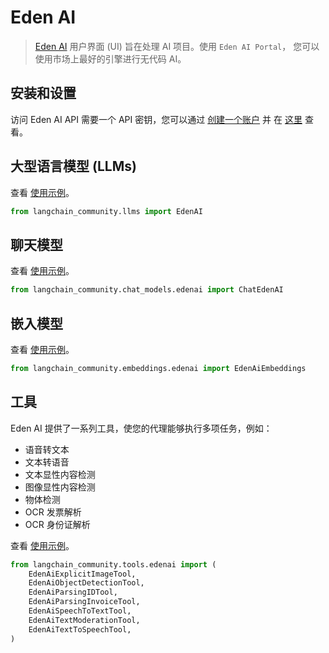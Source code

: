 # Eden AI

>[Eden AI](https://docs.edenai.co/docs/getting-started-with-eden-ai) 用户界面 (UI)
> 旨在处理 AI 项目。使用 `Eden AI Portal`，
> 您可以使用市场上最好的引擎进行无代码 AI。


## 安装和设置

访问 Eden AI API 需要一个 API 密钥，您可以通过
[创建一个账户](https://app.edenai.run/user/register) 并
在 [这里](https://app.edenai.run/admin/account/settings) 查看。

## 大型语言模型 (LLMs)

查看 [使用示例](/docs/integrations/llms/edenai)。

```python
from langchain_community.llms import EdenAI

```

## 聊天模型

查看 [使用示例](/docs/integrations/chat/edenai)。

```python
from langchain_community.chat_models.edenai import ChatEdenAI
```

## 嵌入模型

查看 [使用示例](/docs/integrations/text_embedding/edenai)。

```python
from langchain_community.embeddings.edenai import EdenAiEmbeddings
```

## 工具

Eden AI 提供了一系列工具，使您的代理能够执行多项任务，例如：
* 语音转文本
* 文本转语音
* 文本显性内容检测
* 图像显性内容检测
* 物体检测
* OCR 发票解析
* OCR 身份证解析

查看 [使用示例](/docs/integrations/tools/edenai_tools)。

```python
from langchain_community.tools.edenai import (
    EdenAiExplicitImageTool,
    EdenAiObjectDetectionTool,
    EdenAiParsingIDTool,
    EdenAiParsingInvoiceTool,
    EdenAiSpeechToTextTool,
    EdenAiTextModerationTool,
    EdenAiTextToSpeechTool,
)
```
